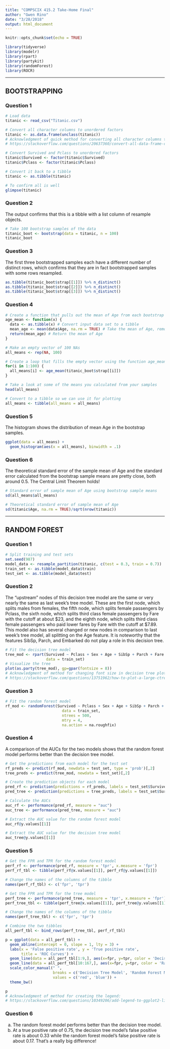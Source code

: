 ```yaml
---
title: "COMPSCIX 415.2 Take-Home Final"
author: "Gwen Rino"
date: "3/28/2018"
output: html_document
---
```


```r
knitr::opts_chunk$set(echo = TRUE)
```

```r
library(tidyverse)
library(modelr)
library(rpart)
library(partykit)
library(randomForest)
library(ROCR)
```

***
## BOOTSTRAPPING  

### Question 1  
```r
# Load data
titanic <- read_csv("Titanic.csv")

# Convert all character columns to unordered factors
titanic <- as.data.frame(unclass(titanic))
# Acknowledgment of quick method for converting all character columns to factors at once: 
# https://stackoverflow.com/questions/20637360/convert-all-data-frame-character-columns-to-factors

# Convert Survived and Pclass to unordered factors
titanic$Survived <- factor(titanic$Survived)
titanic$Pclass <- factor(titanic$Pclass)

# Convert it back to a tibble
titanic <- as.tibble(titanic)

# To confirm all is well
glimpse(titanic)
```

### Question 2  

The output confirms that this is a tibble with a list column of resample objects.
```r
# Take 100 bootstrap samples of the data
titanic_boot <- bootstrap(data = titanic, n = 100)
titanic_boot 
```

### Question 3  

The first three bootstrapped samples each have a different number of distinct rows, which confirms that they are in fact bootstrapped samples with some rows resampled.
```r
as.tibble(titanic_boot$strap[[1]]) %>% n_distinct()
as.tibble(titanic_boot$strap[[2]]) %>% n_distinct()
as.tibble(titanic_boot$strap[[3]]) %>% n_distinct()
```

### Question 4  
```r
# Create a function that pulls out the mean of Age from each bootstrap sample
age_mean <- function(x) {
  data <- as.tibble(x) # Convert input data set to a tibble
  mean_age <- mean(data$Age, na.rm = TRUE) # Take the mean of Age, remove NAs
  return(mean_age) # Return the mean of Age
}

# Make an empty vector of 100 NAs
all_means <- rep(NA, 100)

# Create a loop that fills the empty vector using the function age_mean
for(i in 1:100) {
  all_means[i] <- age_mean(titanic_boot$strap[[i]])
}

# Take a look at some of the means you calculated from your samples
head(all_means)

# Convert to a tibble so we can use it for plotting
all_means <- tibble(all_means = all_means)
```

### Question 5  

The histogram shows the distribution of mean Age in the bootstrap samples.
```r
ggplot(data = all_means) + 
  geom_histogram(aes(x = all_means), binwidth = .1)
```

### Question 6  

The theoretical standard error of the sample mean of Age and the standard error calculated from the bootstrap sample means are pretty close, both around 0.5. The Central Limit Theorem holds!
```r
# Standard error of sample mean of Age using bootstrap sample means
sd(all_means$all_means)

# Theoretical standard error of sample mean of Age
sd(titanic$Age, na.rm = TRUE)/sqrt(nrow(titanic))
```

***
## RANDOM FOREST  

### Question 1  
```r
# Split training and test sets
set.seed(987)
model_data <- resample_partition(titanic, c(test = 0.3, train = 0.7))
train_set <- as.tibble(model_data$train)
test_set <- as.tibble(model_data$test)
```

### Question 2  

The "upstream" nodes of this decision tree model are the same or very nearly the same as last week's tree model. These are the first node, which splits males from females, the fifth node, which splits female passengers by Pclass, the sixth node, which splits third class female passengers by Fare with the cutoff at about $23, and the eighth node, which splits third class female passengers who paid lower fares by Fare with the cutoff at $7.89. 
This model also has several changed or new nodes in comparison to last week's tree model, all splitting on the Age feature. It is noteworthy that the features SibSp, Parch, and Embarked do not play a role in this decision tree.
```r
# Fit the decision tree model
tree_mod <- rpart(Survived ~ Pclass + Sex + Age + SibSp + Parch + Fare + Embarked, 
                  data = train_set)
# Visualize the tree
plot(as.party(tree_mod), gp=gpar(fontsize = 8))
# Acknowledgment of method for changing font size in decision tree plot:
# https://stackoverflow.com/questions/13751962/how-to-plot-a-large-ctree-to-avoid-overlapping-nodes
```

### Question 3  
```r
# Fit the random forest model
rf_mod <- randomForest(Survived ~ Pclass + Sex + Age + SibSp + Parch + Fare + Embarked, 
                         data = train_set, 
                         ntrees = 500, 
                         mtry = 4, 
                         na.action = na.roughfix)
```

### Question 4  

A comparison of the AUCs for the two models shows that the random forest model performs better than the decision tree model.
```r
# Get the predictions from each model for the test set
rf_preds <- predict(rf_mod, newdata = test_set, type = 'prob')[,2]
tree_preds <- predict(tree_mod, newdata = test_set)[,2]

# Create the prediction objects for each model
pred_rf <- prediction(predictions = rf_preds, labels = test_set$Survived)
pred_tree <- prediction(predictions = tree_preds, labels = test_set$Survived)

# Calculate the AUCs
auc_rf <- performance(pred_rf, measure = "auc")
auc_tree <- performance(pred_tree, measure = "auc")

# Extract the AUC value for the random forest model
auc_rf@y.values[[1]]

# Extract the AUC value for the decision tree model
auc_tree@y.values[[1]]
```

### Question 5    
```r
# Get the FPR and TPR for the random forest model
perf_rf <- performance(pred_rf, measure = 'tpr', x.measure = 'fpr')
perf_rf_tbl <- tibble(perf_rf@x.values[[1]], perf_rf@y.values[[1]])

# Change the names of the columns of the tibble
names(perf_rf_tbl) <- c('fpr', 'tpr')

# Get the FPR and TPR for the tree model
perf_tree <- performance(pred_tree, measure = 'tpr', x.measure = 'fpr')
perf_tree_tbl <- tibble(perf_tree@x.values[[1]], perf_tree@y.values[[1]])

# Change the names of the columns of the tibble
names(perf_tree_tbl) <- c('fpr', 'tpr')

# Combine the two tibbles
all_perf_tbl <- bind_rows(perf_tree_tbl, perf_rf_tbl)
```

```r
p = ggplot(data = all_perf_tbl) +
  geom_abline(intercept = 0, slope = 1, lty = 3) +
  labs(x = 'False positive rate', y = 'True positive rate', 
       title = 'ROC Curves') +
  geom_line(data = all_perf_tbl[1:9,], aes(x=fpr, y=tpr, color = 'Decision Tree Model')) + 
  geom_line(data = all_perf_tbl[10:167,], aes(x=fpr, y=tpr, color = 'Random Forest Model')) +
  scale_color_manual(" ", 
                     breaks = c('Decision Tree Model', 'Random Forest Model'),
                     values = c('red', 'blue')) +
  theme_bw()

p
# Acknowledgment of method for creating the legend: 
# https://stackoverflow.com/questions/10349206/add-legend-to-ggplot2-line-plot
```

### Question 6  

a. The random forest model performs better than the decision tree model.  
b. At a true positive rate of 0.75, the decision tree model's false positive rate is about 0.33 while the random forest model's false positive rate is about 0.17. That's a really big difference!  

